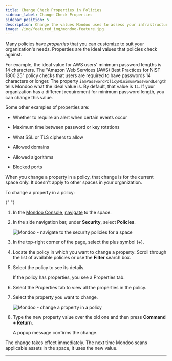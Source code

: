 ```yaml
---
title: Change Check Properties in Policies
sidebar_label: Change Check Properties
sidebar_position: 5
description: Change the values Mondoo uses to assess your infrastructure
image: /img/featured_img/mondoo-feature.jpg
---
```


Many policies have _properties_ that you can customize to suit your organization's needs. Properties are the ideal values that policies check against.

For example, the ideal value for AWS users' minimum password lengths is 14 characters. The "Amazon Web Services (AWS) Best Practices for NIST 1800 25" policy checks that users are required to have passwords 14 characters or longer. The property `iamPasswordPolicyMinimumPasswordLength` tells Mondoo what the ideal value is. By default, that value is `14`. If your organization has a different requirement for minimum password length, you can change this value.

Some other examples of properties are:

- Whether to require an alert when certain events occur

- Maximum time between password or key rotations

- What SSL or TLS ciphers to allow

- Allowed domains

- Allowed algorithms

- Blocked ports

When you change a property in a policy, that change is for the current space only. It doesn't apply to other spaces in your organization.

To change a property in a policy:


<Partial />{" "}

1. In the [Mondoo Console](https://console.mondoo.com), [navigate](/platform/start/navigate) to the space.

2. In the side navigation bar, under **Security**, select **Policies**.

   ![Mondoo - navigate to the security policies for a space](/img/platform/security/policies.png)

3. In the top-right corner of the page, select the plus symbol (+).

4. Locate the policy in which you want to change a property: Scroll through the list of available policies or use the **Filter** search box.

5. Select the policy to see its details.

   If the policy has properties, you see a Properties tab.

6. Select the Properties tab to view all the properties in the policy.

7. Select the property you want to change.

   ![Mondoo - change a property in a policy](/img/platform/security/edit-prop.png)

8. Type the new property value over the old one and then press **Command + Return**.

   A popup message confirms the change.

The change takes effect immediately. The next time Mondoo scans applicable assets in the space, it uses the new value.

---
